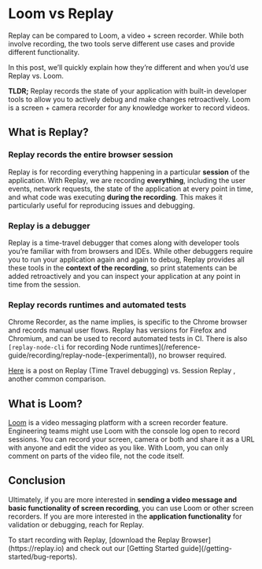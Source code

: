 
# Loom vs Replay

Replay can be compared to Loom, a video + screen recorder. While both involve recording, the two tools serve different use cases and provide different functionality. 

In this post, we’ll quickly explain how they’re different and when you’d use Replay vs. Loom.

**TLDR;** Replay records the state of your application with built-in developer tools to allow you to actively debug and make changes retroactively. Loom is a screen + camera recorder for any knowledge worker to record videos.

## What is Replay?

### Replay records the entire browser session

Replay is for recording everything happening in a particular **session** of the application. With Replay, we are recording **everything**, including the user events, network requests, the state of the application at every point in time, and what code was executing **during the recording**. This makes it particularly useful for reproducing issues and debugging.

### Replay is a debugger

Replay is a time-travel debugger that comes along with developer tools you’re familiar with from browsers and IDEs. While other debuggers require you to run your application again and again to debug, Replay provides all these tools in the **context of the recording**, so print statements can be added retroactively and you can inspect your application at any point in time from the session.

### Replay records runtimes and automated tests

Chrome Recorder, as the name implies, is specific to the Chrome browser and records manual user flows. Replay has versions for Firefox and Chromium, and can be used to record automated tests in CI. There is also `[replay-node-cli` for recording Node runtimes](/reference-guide/recording/replay-node-(experimental)), no browser required.

[Here](https://medium.com/replay-io/session-replay-vs-time-travel-debugging-14a1357e2fc3) is a post on Replay (Time Travel debugging) vs. Session Replay , another common comparison. 

## What is Loom?

[Loom](https://www.loom.com/?utm_term=loom_e&utm_campaign=US_GS_Brand_Phrase_Exact&utm_source=adwords&utm_medium=ppc&utm_content=&hsa_acc=4481576800&hsa_cam=15507659439&hsa_grp=134743398910&hsa_ad=567960631368&hsa_src=g&hsa_tgt=kwd-41804546&hsa_kw=loom&hsa_mt=e&hsa_net=adwords&hsa_ver=3&gclid=Cj0KCQjwxtSSBhDYARIsAEn0thQ0eh6WdPgvXGUqVoyiZZp49vNXLeVXNFvJg62OLnyvMGaOi_T2Q3MaArkpEALw_wcB) is a video messaging platform with a screen recorder feature. Engineering teams might use Loom with the console log open to record sessions. You can record your screen, camera or both and share it as a URL with anyone and edit the video as you like. With Loom, you can only comment on parts of the video file, not the code itself.

## Conclusion

Ultimately, if you are more interested in **sending a video message and basic functionality of screen recording**, you can use Loom or other screen recorders. If you are more interested in the **application functionality** for validation or debugging, reach for Replay.

<Callout type="info" emoji="💡">
To start recording with Replay, [download the Replay Browser](https://replay.io) and check out our [Getting Started guide](/getting-started/bug-reports).

</Callout>
